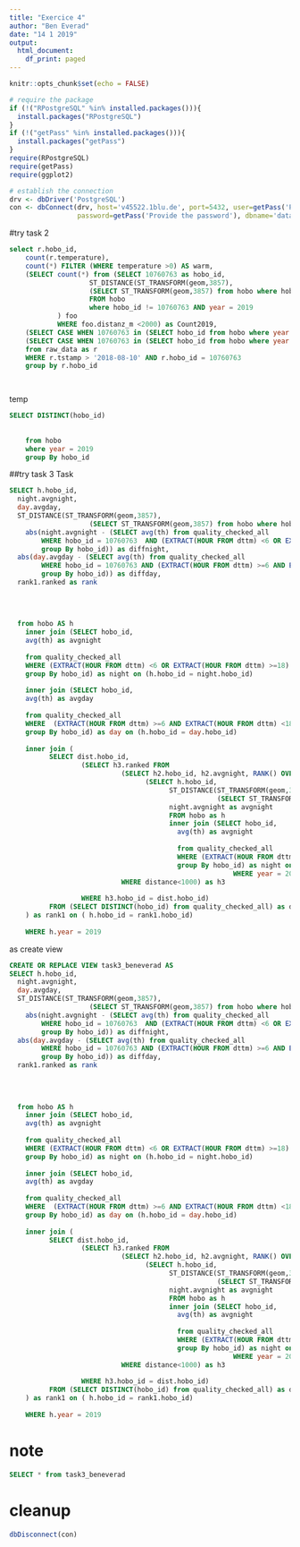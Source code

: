 ```yaml
---
title: "Exercice 4"
author: "Ben Everad"
date: "14 1 2019"
output:
  html_document:
    df_print: paged
---
```

```r
knitr::opts_chunk$set(echo = FALSE)

# require the package
if (!("RPostgreSQL" %in% installed.packages())){
  install.packages("RPostgreSQL")
}
if (!("getPass" %in% installed.packages())){
  install.packages("getPass")
}
require(RPostgreSQL)
require(getPass)
require(ggplot2)

# establish the connection
drv <- dbDriver('PostgreSQL')
con <- dbConnect(drv, host='v45522.1blu.de', port=5432, user=getPass('Provide the user'), 
                 password=getPass('Provide the password'), dbname='datamanagement')
```


#try task 2
```sql
select r.hobo_id,
	count(r.temperature), 
	count(*) FILTER (WHERE temperature >0) AS warm,
	(SELECT count(*) from (SELECT 10760763 as hobo_id,
					ST_DISTANCE(ST_TRANSFORM(geom,3857),
					(SELECT ST_TRANSFORM(geom,3857) from hobo where hobo_id = 10760763 AND year = 2019)) AS distanz_m
					FROM hobo
					where hobo_id != 10760763 AND year = 2019 
			) foo
			WHERE foo.distanz_m <2000) as Count2019,
	(SELECT CASE WHEN 10760763 in (SELECT hobo_id from hobo where year = 2018) THEN 'richtig' else 'falsch' END) AS used2018,
	(SELECT CASE WHEN 10760763 in (SELECT hobo_id from hobo where year = 2017) THEN 'richtig' else 'falsch' END) AS used2017
	from raw_data as r
	WHERE r.tstamp > '2018-08-10' AND r.hobo_id = 10760763
	group by r.hobo_id

	
```


temp

```sql
SELECT DISTINCT(hobo_id)
    
    
    from hobo
    where year = 2019
    group By hobo_id
```

##try task 3
Task
```sql
SELECT h.hobo_id,
  night.avgnight,
  day.avgday,
  ST_DISTANCE(ST_TRANSFORM(geom,3857),
					(SELECT ST_TRANSFORM(geom,3857) from hobo where hobo_id = 10760763 AND year = 2019)) AS   distanz_m,
	abs(night.avgnight - (SELECT avg(th) from quality_checked_all
        WHERE hobo_id = 10760763  AND (EXTRACT(HOUR FROM dttm) <6 OR EXTRACT(HOUR FROM dttm) >=18)
        group By hobo_id)) as diffnight,
  abs(day.avgday - (SELECT avg(th) from quality_checked_all
        WHERE hobo_id = 10760763 AND (EXTRACT(HOUR FROM dttm) >=6 AND EXTRACT(HOUR FROM dttm) <18)
        group By hobo_id)) as diffday,
  rank1.ranked as rank
    
				
	
					
  from hobo AS h
    inner join (SELECT hobo_id,
    avg(th) as avgnight
    
    from quality_checked_all
    WHERE (EXTRACT(HOUR FROM dttm) <6 OR EXTRACT(HOUR FROM dttm) >=18)
    group By hobo_id) as night on (h.hobo_id = night.hobo_id)
    
    inner join (SELECT hobo_id,
    avg(th) as avgday
    
    from quality_checked_all
    WHERE  (EXTRACT(HOUR FROM dttm) >=6 AND EXTRACT(HOUR FROM dttm) <18)
    group By hobo_id) as day on (h.hobo_id = day.hobo_id)
    
    inner join (
          SELECT dist.hobo_id,
                  (SELECT h3.ranked FROM
                            (SELECT h2.hobo_id, h2.avgnight, RANK() OVER(order by h2.avgnight DESC) as ranked  FROM
                                  (SELECT h.hobo_id,
                                  		ST_DISTANCE(ST_TRANSFORM(geom,3857),
                                  					(SELECT ST_TRANSFORM(geom,3857) from hobo where hobo_id = dist.hobo_id AND year = 2019)) as distance,
                                  		night.avgnight as avgnight
                                  		FROM hobo as h
                                  		inner join (SELECT hobo_id,
                                          avg(th) as avgnight
                                      
                                          from quality_checked_all
                                          WHERE (EXTRACT(HOUR FROM dttm) <6 OR EXTRACT(HOUR FROM dttm) >=18)
                                          group By hobo_id) as night on (h.hobo_id = night.hobo_id)
                                  				    	WHERE year = 2019) as h2
                            WHERE distance<1000) as h3
                  
                  WHERE h3.hobo_id = dist.hobo_id)
          FROM (SELECT DISTINCT(hobo_id) from quality_checked_all) as dist    
    ) as rank1 on ( h.hobo_id = rank1.hobo_id)
    
    WHERE h.year = 2019

```
as create view
```sql
CREATE OR REPLACE VIEW task3_beneverad AS
SELECT h.hobo_id,
  night.avgnight,
  day.avgday,
  ST_DISTANCE(ST_TRANSFORM(geom,3857),
					(SELECT ST_TRANSFORM(geom,3857) from hobo where hobo_id = 10760763 AND year = 2019)) AS   distanz_m,
	abs(night.avgnight - (SELECT avg(th) from quality_checked_all
        WHERE hobo_id = 10760763  AND (EXTRACT(HOUR FROM dttm) <6 OR EXTRACT(HOUR FROM dttm) >=18)
        group By hobo_id)) as diffnight,
  abs(day.avgday - (SELECT avg(th) from quality_checked_all
        WHERE hobo_id = 10760763 AND (EXTRACT(HOUR FROM dttm) >=6 AND EXTRACT(HOUR FROM dttm) <18)
        group By hobo_id)) as diffday,
  rank1.ranked as rank
    
				
	
					
  from hobo AS h
    inner join (SELECT hobo_id,
    avg(th) as avgnight
    
    from quality_checked_all
    WHERE (EXTRACT(HOUR FROM dttm) <6 OR EXTRACT(HOUR FROM dttm) >=18)
    group By hobo_id) as night on (h.hobo_id = night.hobo_id)
    
    inner join (SELECT hobo_id,
    avg(th) as avgday
    
    from quality_checked_all
    WHERE  (EXTRACT(HOUR FROM dttm) >=6 AND EXTRACT(HOUR FROM dttm) <18)
    group By hobo_id) as day on (h.hobo_id = day.hobo_id)
    
    inner join (
          SELECT dist.hobo_id,
                  (SELECT h3.ranked FROM
                            (SELECT h2.hobo_id, h2.avgnight, RANK() OVER(order by h2.avgnight DESC) as ranked  FROM
                                  (SELECT h.hobo_id,
                                  		ST_DISTANCE(ST_TRANSFORM(geom,3857),
                                  					(SELECT ST_TRANSFORM(geom,3857) from hobo where hobo_id = dist.hobo_id AND year = 2019)) as distance,
                                  		night.avgnight as avgnight
                                  		FROM hobo as h
                                  		inner join (SELECT hobo_id,
                                          avg(th) as avgnight
                                      
                                          from quality_checked_all
                                          WHERE (EXTRACT(HOUR FROM dttm) <6 OR EXTRACT(HOUR FROM dttm) >=18)
                                          group By hobo_id) as night on (h.hobo_id = night.hobo_id)
                                  				    	WHERE year = 2019) as h2
                            WHERE distance<1000) as h3
                  
                  WHERE h3.hobo_id = dist.hobo_id)
          FROM (SELECT DISTINCT(hobo_id) from quality_checked_all) as dist    
    ) as rank1 on ( h.hobo_id = rank1.hobo_id)
    
    WHERE h.year = 2019
```

# note 
```sql
SELECT * from task3_beneverad
```



# cleanup
```r
dbDisconnect(con)
```





